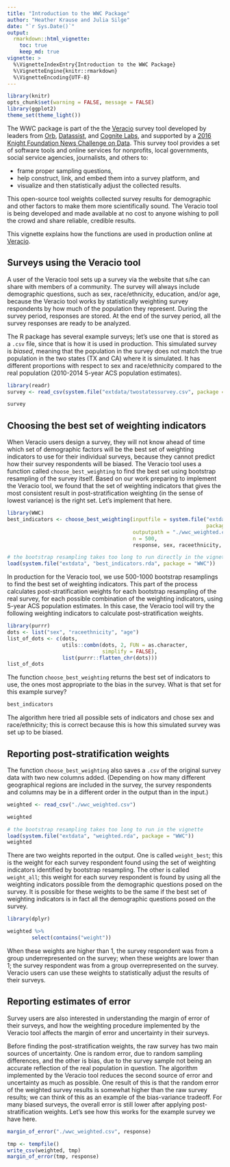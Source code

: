 ```yaml
---
title: "Introduction to the WWC Package"
author: "Heather Krause and Julia Silge"
date: "`r Sys.Date()`"
output:
  rmarkdown::html_vignette:
    toc: true
    keep_md: true
vignette: >
  %\VignetteIndexEntry{Introduction to the WWC Package}
  %\VignetteEngine{knitr::rmarkdown}
  %\VignetteEncoding{UTF-8}
---
```

  
```r
library(knitr)
opts_chunk$set(warning = FALSE, message = FALSE)
library(ggplot2)
theme_set(theme_light())
```

The WWC package is part of the the [Veracio](http://veracio.org/) survey tool developed by leaders from [Orb](http://www.orbmedia.org/), [Datassist](http://idatassist.com/), and [Cognite Labs](http://www.cognitelabs.com/), and supported by a [2016 Knight Foundation News Challenge on Data](http://idatassist.com/knight/). This survey tool provides a set of software tools and online services for nonprofits, local governments, social service agencies, journalists, and others to:

- frame proper sampling questions,
- help construct, link, and embed them into a survey platform, and 
- visualize and then statistically adjust the collected results.

This open-source tool weights collected survey results for demographic and other factors to make them more scientifically sound. The Veracio tool is being developed and made available at no cost to anyone wishing to poll the crowd and share reliable, credible results.

This vignette explains how the functions are used in production online at [Veracio](http://veracio.org/).

## Surveys using the Veracio tool

A user of the Veracio tool sets up a survey via the website that s/he can share with members of a community. The survey will always include demographic questions, such as sex, race/ethnicity, education, and/or age, because the Veracio tool works by statistically weighting survey respondents by how much of the population they represent. During the survey period, responses are stored. At the end of the survey period, all the survey responses are ready to be analyzed.

The R package has several example surveys; let's use one that is stored as a `.csv` file, since that is how it is used in production. This simulated survey is *biased*, meaning that the population in the survey does not match the true population in the two states (TX and CA) where it is simulated. It has different proportions with respect to sex and race/ethnicity compared to the real population (2010-2014 5-year ACS population estimates). 

```r
library(readr)
survey <- read_csv(system.file("extdata/twostatessurvey.csv", package = "WWC"))

survey
```

## Choosing the best set of weighting indicators

When Veracio users design a survey, they will not know ahead of time which set of demographic factors will be the best set of weighting indicators to use for their individual surveys, because they cannot predict how their survey respondents will be biased. The Veracio tool uses a function called `choose_best_weighting` to find the best set using bootstrap resampling of the survey itself. Based on our work preparing to implement the Veracio tool, we found that the set of weighting indicators that gives the most consistent result in post-stratification weighting (in the sense of lowest variance) is the right set. Let's implement that here.

```r
library(WWC)
best_indicators <- choose_best_weighting(inputfile = system.file("extdata/twostatessurvey.csv", 
                                                                 package = "WWC"),
                                         outputpath = "./wwc_weighted.csv",
                                         n = 500, 
                                         response, sex, raceethnicity, age)
```

```r
# the bootstrap resampling takes too long to run directly in the vignette
load(system.file("extdata", "best_indicators.rda", package = "WWC"))
```

In production for the Veracio tool, we use 500-1000 bootstrap resamplings to find the best set of weighting indicators. This part of the process calculates post-stratification weights for each bootstrap resampling of the real survey, for each possible combination of the weighting indicators, using 5-year ACS population estimates. In this case, the Veracio tool will try the following weighting indicators to calculate post-stratification weights.

```r
library(purrr)
dots <- list("sex", "raceethnicity", "age")
list_of_dots <- c(dots, 
                  utils::combn(dots, 2, FUN = as.character, 
                               simplify = FALSE), 
                  list(purrr::flatten_chr(dots)))
list_of_dots
```

The function `choose_best_weighting` returns the best set of indicators to use, the ones most appropriate to the bias in the survey. What is that set for this example survey?

```r
best_indicators
```

The algorithm here tried all possible sets of indicators and chose sex and race/ethnicity; this is correct because this is how this simulated survey was set up to be biased.

## Reporting post-stratification weights

The function `choose_best_weighting` also saves a `.csv` of the original survey data with two new columns added. (Depending on how many different geographical regions are included in the survey, the survey respondents and columns may be in a different order in the output than in the input.)

```r
weighted <- read_csv("./wwc_weighted.csv")

weighted
```

```r
# the bootstrap resampling takes too long to run in the vignette
load(system.file("extdata", "weighted.rda", package = "WWC"))
weighted
```

There are two weights reported in the output. One is called `weight_best`; this is the weight for each survey respondent found using the set of weighting indicators identified by bootstrap resampling. The other is called `weight_all`; this weight for each survey respondent is found by using all the weighting indicators possible from the demographic questions posed on the survey. It is possible for these weights to be the same if the best set of weighting indicators is in fact all the demographic questions posed on the survey.

```r
library(dplyr)

weighted %>% 
        select(contains("weight"))
```

When these weights are higher than 1, the survey respondent was from a group underrepresented on the survey; when these weights are lower than 1; the survey respondent was from a group overrepresented on the survey. Veracio users can use these weights to statistically adjust the results of their surveys.

## Reporting estimates of error

Survey users are also interested in understanding the margin of error of their surveys, and how the weighting procedure implemented by the Veracio tool affects the margin of error and uncertainty in their surveys.

Before finding the post-stratification weights, the raw survey has two main sources of uncertainty. One is random error, due to random sampling differences, and the other is bias, due to the survey sample not being an accurate reflection of the real population in question. The algorithm implemented by the Veracio tool reduces the second source of error and uncertainty as much as possible. One result of this is that the random error of the weighted survey results is somewhat higher than the raw survey results; we can think of this as an example of the bias-variance tradeoff. For many biased surveys, the overall error is still lower after applying post-stratification weights. Let's see how this works for the example survey we have here.

```r
margin_of_error("./wwc_weighted.csv", response)
```

```r
tmp <- tempfile()
write_csv(weighted, tmp)
margin_of_error(tmp, response)
```

